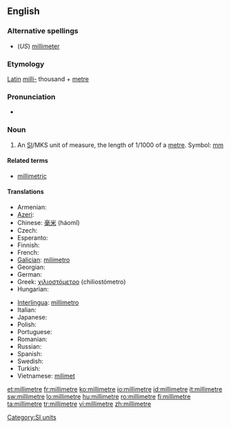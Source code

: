 ==English==

===Alternative spellings===
* (''US'') [[millimeter]]

===Etymology===
[[Latin]] ''[[milli-]]'' thousand + [[metre]]

===Pronunciation===
* {{audio|en-us-millimetre.ogg|Audio (US)}}

===Noun===
{{en-noun}}

# {{British}} An [[SI#Abbreviation|SI]]/MKS unit of measure, the length of 1/1000 of a [[metre]]. Symbol: [[mm]]

====Related terms====
* [[millimetric]]

====Translations====
{{trans-top|unit of measure}}
* Armenian: {{t-|hy|միլիմետր|tr=milimetr}}
* [[Azeri]]: {{t-|az|millimetr|xs=Azeri}}
* Chinese: [[毫米]] (háomǐ)
* Czech: {{t-|cs|milimetr|m}}
* Esperanto: {{t|eo|milimetro}}
* Finnish: {{t+|fi|millimetri}}
* French: {{t+|fr|millimètre|m}}
* [[Galician]]: [[milímetro]] {{m}}
* Georgian: {{t-|ka|მილიმეტრი|tr=milimetri|sc=Geor|xs=Georgian}}
* German: {{t+|de|Millimeter|m}}
* Greek: [[χιλιοστόμετρο]] (chiliostómetro)
* Hungarian: {{t+|hu|milliméter}}
{{trans-mid}}
* [[Interlingua]]: [[millimetro]]
* Italian: {{t+|it|millimetro|m}}
* Japanese: {{t+|ja|ミリメートル|tr=mirimētoru}}
* Polish: {{t-|pl|milimetr|m}}
* Portuguese: {{t+|pt|milímetro|m}}
* Romanian: {{t+|ro|milimetru|m}}
* Russian: {{t+|ru|миллиметр|m|tr=millimétr}}
* Spanish: {{t+|es|milímetro|m}}
* Swedish: {{t+|sv|millimeter|c}}
* Turkish: {{t+|tr|milimetre}}
* Vietnamese: [[milimet]]
{{trans-bottom}}

[[Category:SI units]]

[[et:millimetre]]
[[fr:millimetre]]
[[ko:millimetre]]
[[io:millimetre]]
[[id:millimetre]]
[[it:millimetre]]
[[sw:millimetre]]
[[lo:millimetre]]
[[hu:millimetre]]
[[ro:millimetre]]
[[fi:millimetre]]
[[ta:millimetre]]
[[tr:millimetre]]
[[vi:millimetre]]
[[zh:millimetre]]